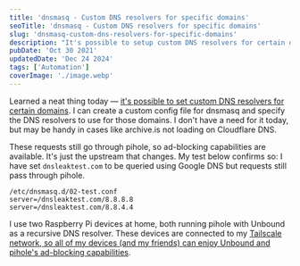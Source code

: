 ```yaml
---
title: 'dnsmasq - Custom DNS resolvers for specific domains'
seoTitle: 'dnsmasq - Custom DNS resolvers for specific domains'
slug: 'dnsmasq-custom-dns-resolvers-for-specific-domains'
description: "It's possible to setup custom DNS resolvers for certain domains using a dnsmasq config file. Requests still pass through pihole, for ad-blocking capabilities."
pubDate: 'Oct 30 2021'
updatedDate: 'Dec 24 2024'
tags: ['Automation']
coverImage: './image.webp'
---
```



Learned a neat thing today — [it's possible to set custom DNS resolvers for certain domains](https://news.ycombinator.com/item?id=29026068). I can create a custom config file for dnsmasq and specify the DNS resolvers to use for those domains. I don't have a need for it today, but may be handy in cases like archive.is not loading on Cloudflare DNS.

These requests still go through pihole, so ad-blocking capabilities are available. It's just the upstream that changes. My test below confirms so: I have set `dnsleaktest.com` to be queried using Google DNS but requests still pass through pihole.

```text
/etc/dnsmasq.d/02-test.conf
server=/dnsleaktest.com/8.8.8.8
server=/dnsleaktest.com/8.8.4.4
```

<R2Image
	imageKey='assets/dnsmasq-custom-dns-resolvers-for-specific-domains-42362915-5cb1-4239-b9c9-2284826ef946.png'
	alt='A screenshot of pihole logs'
/>

I use two Raspberry Pi devices at home, both running pihole with Unbound as a recursive DNS resolver. These devices are connected to my [Tailscale network, so all of my devices (and my friends) can enjoy Unbound and pihole's ad-blocking capabilities](https://www.arun.blog/post/pi-hole-on-tailscale/).
